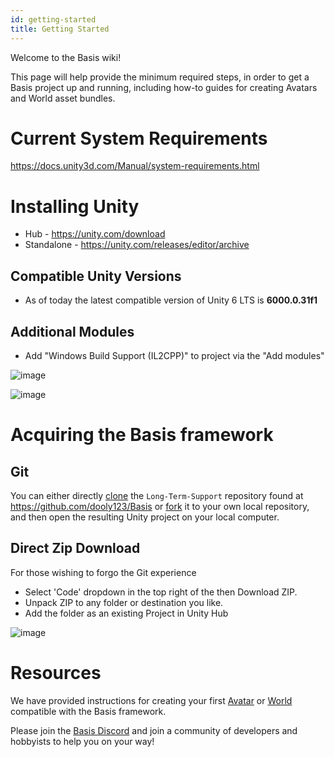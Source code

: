 ---
id: getting-started
title: Getting Started
---

Welcome to the Basis wiki!

This page will help provide the minimum required steps, in order to get a Basis project up and running, including how-to guides for creating Avatars and World asset bundles.

# Current System Requirements
https://docs.unity3d.com/Manual/system-requirements.html

# Installing Unity
- Hub - https://unity.com/download
- Standalone - https://unity.com/releases/editor/archive

## Compatible Unity Versions
- As of today the latest compatible version of Unity 6 LTS is **6000.0.31f1**

## Additional Modules
- Add "Windows Build Support (IL2CPP)" to project via the "Add modules"

![image](..\static\img\getting-started\1.png)

![image](..\static\img\getting-started\2.png)

# Acquiring the Basis framework
## Git
You can either directly [clone](https://docs.github.com/en/repositories/creating-and-managing-repositories/cloning-a-repository) the `Long-Term-Support` repository found at https://github.com/dooly123/Basis or [fork](https://docs.github.com/en/pull-requests/collaborating-with-pull-requests/working-with-forks/fork-a-repo) it to your own local repository, and then open the resulting Unity project on your local computer.

## Direct Zip Download
For those wishing to forgo the Git experience
- Select 'Code' dropdown in the top right of the then Download ZIP.
- Unpack ZIP to any folder or destination you like.
- Add the folder as an existing Project in Unity Hub

![image](..\static\img\getting-started\3.png)

# Resources
We have provided instructions for creating your first [Avatar](avatars) or [World](worlds) compatible with the Basis framework.

Please join the [Basis Discord](https://discord.gg/F35u3cUMqt) and join a community of developers and hobbyists to help you on your way!